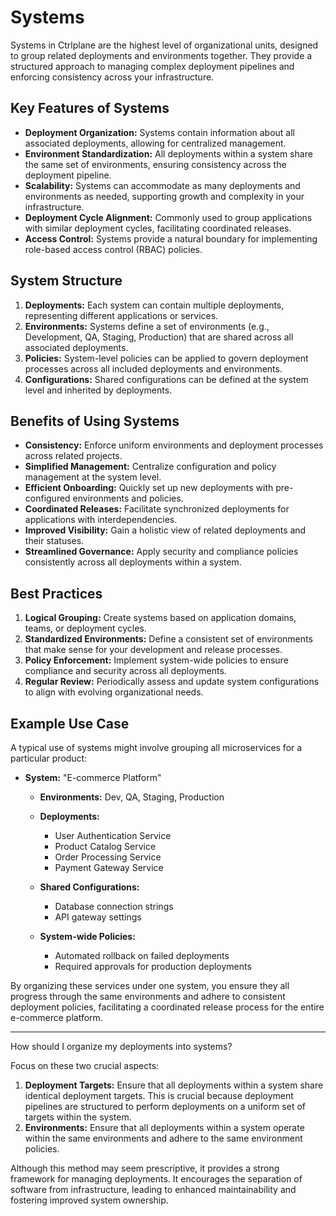 # Systems

Systems in Ctrlplane are the highest level of organizational units, designed to
group related deployments and environments together. They provide a structured
approach to managing complex deployment pipelines and enforcing consistency
across your infrastructure.


<div className="flex justify-center pt-4">
  <Youtube videoId="HgJ6l90qwW8" />
</div>

## Key Features of Systems

- **Deployment Organization:** Systems contain information about all associated
  deployments, allowing for centralized management.
- **Environment Standardization:** All deployments within a system share the
  same set of environments, ensuring consistency across the deployment pipeline.
- **Scalability:** Systems can accommodate as many deployments and environments
  as needed, supporting growth and complexity in your infrastructure.
- **Deployment Cycle Alignment:** Commonly used to group applications with
  similar deployment cycles, facilitating coordinated releases.
- **Access Control:** Systems provide a natural boundary for implementing
  role-based access control (RBAC) policies.

## System Structure

1. **Deployments:** Each system can contain multiple deployments, representing
   different applications or services.
2. **Environments:** Systems define a set of environments (e.g., Development,
   QA, Staging, Production) that are shared across all associated deployments.
3. **Policies:** System-level policies can be applied to govern deployment
   processes across all included deployments and environments.
4. **Configurations:** Shared configurations can be defined at the system level
   and inherited by deployments.

## Benefits of Using Systems

- **Consistency:** Enforce uniform environments and deployment processes across
  related projects.
- **Simplified Management:** Centralize configuration and policy management at
  the system level.
- **Efficient Onboarding:** Quickly set up new deployments with pre-configured
  environments and policies.
- **Coordinated Releases:** Facilitate synchronized deployments for applications
  with interdependencies.
- **Improved Visibility:** Gain a holistic view of related deployments and their
  statuses.
- **Streamlined Governance:** Apply security and compliance policies
  consistently across all deployments within a system.

## Best Practices

1. **Logical Grouping:** Create systems based on application domains, teams, or
   deployment cycles.
2. **Standardized Environments:** Define a consistent set of environments that
   make sense for your development and release processes.
3. **Policy Enforcement:** Implement system-wide policies to ensure compliance
   and security across all deployments.
4. **Regular Review:** Periodically assess and update system configurations to
   align with evolving organizational needs.

## Example Use Case

A typical use of systems might involve grouping all microservices for a
particular product:

- **System:** "E-commerce Platform"

  - **Environments:** Dev, QA, Staging, Production

  - **Deployments:**

    - User Authentication Service
    - Product Catalog Service
    - Order Processing Service
    - Payment Gateway Service

  - **Shared Configurations:**

    - Database connection strings
    - API gateway settings

  - **System-wide Policies:**

    - Automated rollback on failed deployments
    - Required approvals for production deployments

By organizing these services under one system, you ensure they all progress
through the same environments and adhere to consistent deployment policies,
facilitating a coordinated release process for the entire e-commerce platform.

---

How should I organize my deployments into systems?

Focus on these two crucial aspects:

1. **Deployment Targets:** Ensure that all deployments within a system share
   identical deployment targets. This is crucial because deployment pipelines
   are structured to perform deployments on a uniform set of targets within the
   system.
2. **Environments:** Ensure that all deployments within a system operate within
   the same environments and adhere to the same environment policies.

Although this method may seem prescriptive, it provides a strong framework for
managing deployments. It encourages the separation of software from
infrastructure, leading to enhanced maintainability and fostering improved
system ownership.
